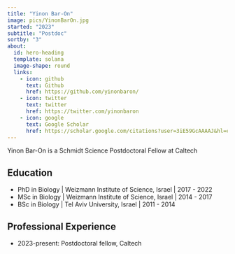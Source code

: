 ```yaml
---
title: "Yinon Bar-On"
image: pics/YinonBarOn.jpg
started: "2023"
subtitle: "Postdoc"
sortby: "3"
about:
  id: hero-heading
  template: solana
  image-shape: round
  links:
    - icon: github
      text: Github
      href: https://github.com/yinonbaron/
    - icon: twitter
      text: twitter
      href: https://twitter.com/yinonbaron
    - icon: google
      text: Google Scholar
      href: https://scholar.google.com/citations?user=3iE59GcAAAAJ&hl=en
---
```



Yinon Bar-On is a Schmidt Science Postdoctoral Fellow at Caltech

## Education

- [PhD in Biology]{.fw-bold} | Weizmann Institute of Science, Israel | 2017 - 2022
- [MSc in Biology]{.fw-bold} | Weizmann Institute of Science, Israel | 2014 - 2017 
- [BSc in Biology]{.fw-bold} | Tel Aviv University, Israel | 2011 - 2014

## Professional Experience

- [2023-present:]{.fw-bold} Postdoctoral fellow, 	Caltech 